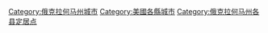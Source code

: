 [[Category:俄克拉何马州城市|Category:俄克拉何马州城市]]
[[Category:美國各縣城市|Category:美國各縣城市]]
[[Category:俄克拉何马州各县定居点|Category:俄克拉何马州各县定居点]]